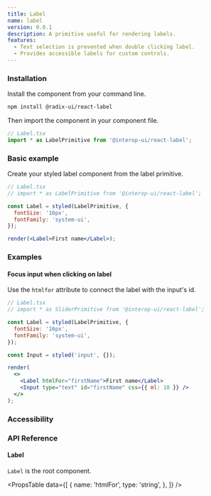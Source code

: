 ```yaml
---
title: Label
name: label
version: 0.0.1
description: A primitive useful for rendering labels.
features:
  - Text selection is prevented when double clicking label.
  - Provides accessible labels for custom controls.
---
```


### Installation

Install the component from your command line.

```bash
npm install @radix-ui/react-label
```

Then import the component in your component file.

```jsx
// Label.tsx
import * as LabelPrimitive from '@interop-ui/react-label';
```

### Basic example

Create your styled label component from the label primitive.

```jsx live manual
// Label.tsx
// import * as LabelPrimitive from '@interop-ui/react-label';

const Label = styled(LabelPrimitive, {
  fontSize: '16px',
  fontFamily: 'system-ui',
});

render(<Label>First name</Label>);
```

### Examples

#### Focus input when clicking on label

Use the `htmlfor` attribute to connect the label with the input's id.

```jsx live manual compact
// Label.tsx
// import * as SliderPrimitive from '@interop-ui/react-label';

const Label = styled(LabelPrimitive, {
  fontSize: '16px',
  fontFamily: 'system-ui',
});

const Input = styled('input', {});

render(
  <>
    <Label htmlFor="firstName">First name</Label>
    <Input type="text" id="firstName" css={{ ml: 10 }} />
  </>
);
```

### Accessibility

### API Reference

#### Label

`Label` is the root component.

<PropsTable
  data={[
    {
      name: 'htmlFor',
      type: 'string',
    },
  ]}
/>
